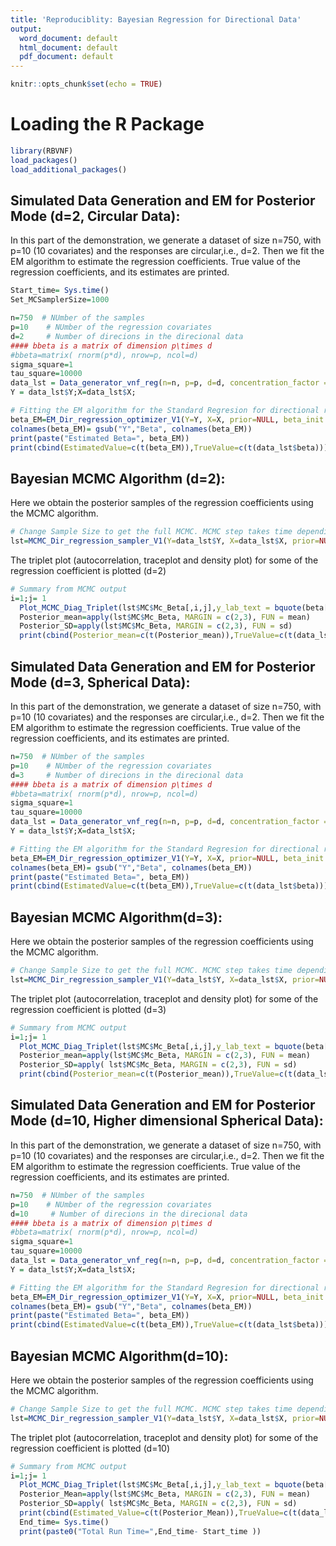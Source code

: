 ```yaml
---
title: 'Reproduciblity: Bayesian Regression for Directional Data'
output:
  word_document: default
  html_document: default
  pdf_document: default
---
```


```r
knitr::opts_chunk$set(echo = TRUE)
```

# Loading the R Package
```r
library(RBVNF)
load_packages()
load_additional_packages()
```



## Simulated Data Generation and EM for Posterior Mode (d=2, Circular Data):
In this part of the demonstration, we generate a dataset of size n=750, with p=10 (10 covariates) and the responses are circular,i.e., d=2. Then we fit the EM algorithm to estimate the regression coefficients. True value of the regression coefficients, and its estimates are printed.
```r
Start_time= Sys.time()
Set_MCSamplerSize=1000

n=750  # NUmber of the samples
p=10    # NUmber of the regression covariates
d=2     # Number of direcions in the direcional data
#### bbeta is a matrix of dimension p\times d
#bbeta=matrix( rnorm(p*d), nrow=p, ncol=d)
sigma_square=1
tau_square=10000
data_lst = Data_generator_vnf_reg(n=n, p=p, d=d, concentration_factor = 1, beta_factor = 10)
Y = data_lst$Y;X=data_lst$X;

# Fitting the EM algorithm for the Standard Regresion for directional responses: This takes less than a minute. 
beta_EM=EM_Dir_regression_optimizer_V1(Y=Y, X=X, prior=NULL, beta_init = NULL,   EM_tolerence = .00001)
colnames(beta_EM)= gsub("Y","Beta", colnames(beta_EM))
print(paste("Estimated Beta=", beta_EM))
print(cbind(EstimatedValue=c(t(beta_EM)),TrueValue=c(t(data_lst$beta))))
```


## Bayesian MCMC Algorithm (d=2):
Here we obtain the posterior samples of the regression coefficients using the MCMC algorithm. 
```r
# Change Sample Size to get the full MCMC. MCMC step takes time depending on the sample size. This step can take 20 to 30 minutes. Prints output after every 100 samples are generated.
lst=MCMC_Dir_regression_sampler_V1(Y=data_lst$Y, X=data_lst$X, prior=NULL, beta_init = NULL, MCSamplerSize =Set_MCSamplerSize)

```

The triplet plot (autocorrelation, traceplot and density plot) for some of the regression coefficient is plotted (d=2)
```r
# Summary from MCMC output
i=1;j= 1
  Plot_MCMC_Diag_Triplet(lst$MC$Mc_Beta[,i,j],y_lab_text = bquote(beta[.(i)][.(j)]))
  Posterior_mean=apply(lst$MC$Mc_Beta, MARGIN = c(2,3), FUN = mean)
  Posterior_SD=apply(lst$MC$Mc_Beta, MARGIN = c(2,3), FUN = sd)
  print(cbind(Posterior_mean=c(t(Posterior_mean)),TrueValue=c(t(data_lst$beta))))
```




## Simulated Data Generation and EM for Posterior Mode (d=3, Spherical  Data):
In this part of the demonstration, we generate a dataset of size n=750, with p=10 (10 covariates) and the responses are circular,i.e., d=2. Then we fit the EM algorithm to estimate the regression coefficients. True value of the regression coefficients, and its estimates are printed.
```r
n=750  # NUmber of the samples
p=10    # NUmber of the regression covariates
d=3     # Number of direcions in the direcional data
#### bbeta is a matrix of dimension p\times d
#bbeta=matrix( rnorm(p*d), nrow=p, ncol=d)
sigma_square=1
tau_square=10000
data_lst = Data_generator_vnf_reg(n=n, p=p, d=d, concentration_factor = 1, beta_factor = 10)
Y = data_lst$Y;X=data_lst$X;

# Fitting the EM algorithm for the Standard Regresion for directional responses: This takes less than a minute. 
beta_EM=EM_Dir_regression_optimizer_V1(Y=Y, X=X, prior=NULL, beta_init = NULL,   EM_tolerence = .00001)
colnames(beta_EM)= gsub("Y","Beta", colnames(beta_EM))
print(paste("Estimated Beta=", beta_EM))
print(cbind(EstimatedValue=c(t(beta_EM)),TrueValue=c(t(data_lst$beta))))
```


## Bayesian MCMC Algorithm(d=3):
Here we obtain the posterior samples of the regression coefficients using the MCMC algorithm. 
```r
# Change Sample Size to get the full MCMC. MCMC step takes time depending on the sample size. This step can take 20 to 30 minutes. Prints output after every 100 samples are generated.
lst=MCMC_Dir_regression_sampler_V1(Y=data_lst$Y, X=data_lst$X, prior=NULL, beta_init = NULL, MCSamplerSize =Set_MCSamplerSize)
```

The triplet plot (autocorrelation, traceplot and density plot) for some of the regression coefficient is plotted (d=3)
```r
# Summary from MCMC output
i=1;j= 1
  Plot_MCMC_Diag_Triplet(lst$MC$Mc_Beta[,i,j],y_lab_text = bquote(beta[.(i)][.(j)]))
  Posterior_mean=apply(lst$MC$Mc_Beta, MARGIN = c(2,3), FUN = mean)
  Posterior_SD=apply( lst$MC$Mc_Beta, MARGIN = c(2,3), FUN = sd)
  print(cbind(Posterior_mean=c(t(Posterior_mean)),TrueValue=c(t(data_lst$beta))))
```




## Simulated Data Generation and EM for Posterior Mode (d=10, Higher dimensional Spherical  Data):
In this part of the demonstration, we generate a dataset of size n=750, with p=10 (10 covariates) and the responses are circular,i.e., d=2. Then we fit the EM algorithm to estimate the regression coefficients. True value of the regression coefficients, and its estimates are printed.
```r
n=750  # NUmber of the samples
p=10    # NUmber of the regression covariates
d=10     # Number of direcions in the direcional data
#### bbeta is a matrix of dimension p\times d
#bbeta=matrix( rnorm(p*d), nrow=p, ncol=d)
sigma_square=1
tau_square=10000
data_lst = Data_generator_vnf_reg(n=n, p=p, d=d, concentration_factor = 1, beta_factor = 10)
Y = data_lst$Y;X=data_lst$X;

# Fitting the EM algorithm for the Standard Regresion for directional responses: This takes less than a minute. 
beta_EM=EM_Dir_regression_optimizer_V1(Y=Y, X=X, prior=NULL, beta_init = NULL,   EM_tolerence = .00001)
colnames(beta_EM)= gsub("Y","Beta", colnames(beta_EM))
print(paste("Estimated Beta=", beta_EM))
print(cbind(EstimatedValue=c(t(beta_EM)),TrueValue=c(t(data_lst$beta))))
```


## Bayesian MCMC Algorithm(d=10):
Here we obtain the posterior samples of the regression coefficients using the MCMC algorithm. 
```r
# Change Sample Size to get the full MCMC. MCMC step takes time depending on the sample size. This step can take 20 to 30 minutes. Prints output after every 100 samples are generated.
lst=MCMC_Dir_regression_sampler_V1(Y=data_lst$Y, X=data_lst$X, prior=NULL, beta_init = NULL, MCSamplerSize =Set_MCSamplerSize)
```

The triplet plot (autocorrelation, traceplot and density plot) for some of the regression coefficient is plotted (d=10)
```r
# Summary from MCMC output
i=1;j= 1
  Plot_MCMC_Diag_Triplet(lst$MC$Mc_Beta[,i,j],y_lab_text = bquote(beta[.(i)][.(j)]))
  Posterior_Mean=apply(lst$MC$Mc_Beta, MARGIN = c(2,3), FUN = mean)
  Posterior_SD=apply( lst$MC$Mc_Beta, MARGIN = c(2,3), FUN = sd)
  print(cbind(Estimated_Value=c(t(Posterior_Mean)),TrueValue=c(t(data_lst$beta))))
  End_time= Sys.time()
  print(paste0("Total Run Time=",End_time- Start_time ))
```

